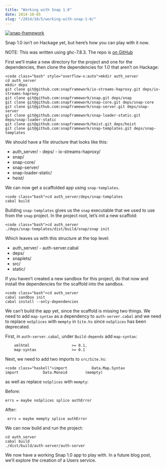 ```yaml
---
title: "Working with Snap 1.0"
date: 2014-10-05
slug: "/2014/10/5/working-with-snap-1-0/"
---
```


[![snap-framework](http://res.cloudinary.com/diqzbm8lz/image/upload/v1428611482/snap_sks60m.png)](http://res.cloudinary.com/diqzbm8lz/image/upload/v1428611482/snap_sks60m.png)

Snap 1.0 isn’t on Hackage yet, but here’s how you can play
with it now.

NOTE: This was written using ghc-7.8.3. The repo is
[on GitHub](https://github.com/ChristopherBiscardi/snap-micro-services)

First we’ll make a new directory for the project and one for
the dependencies, then clone the dependencies for 1.0 that
aren’t on Hackage:

```
<code class="bash" style="overflow-x:auto">mkdir auth_server
cd auth_server
mkdir deps
git clone git@github.com:snapframework/io-streams-haproxy.git deps/io-streams-haproxy
git clone git@github.com:snapframework/snap.git deps/snap
git clone git@github.com:snapframework/snap-core.git deps/snap-core
git clone git@github.com:snapframework/snap-server.git deps/snap-server
git clone git@github.com:snapframework/snap-loader-static.git deps/snap-loader-static
git clone git@github.com:snapframework/heist.git deps/heist
git clone git@github.com:snapframework/snap-templates.git deps/snap-templates
```

We should have a file structure that looks like this:

- auth_server/ - deps/ - io-streams-haproxy/
- snap/
- snap-core/
- snap-server/
- snap-loader-static/
- heist/

We can now get a scaffolded app using `snap-templates`.

```
<code class="bash">cd auth_server/deps/snap-templates
cabal build
```

Building `snap-templates` gives us the `snap` executable
that we used to use from the `snap` project. In the project
root, let’s init a new scaffold:

```
<code class="bash">cd auth_server
./deps/snap-templates/dist/build/snap/snap init
```

Which leaves us with this structure at the top level:

- auth_server/ - auth-server.cabal
- deps/
- snaplets/
- src/
- static/

If you haven’t created a new sandbox for this project, do
that now and install the dependencies for the scaffold into
the sandbox.

```
<code class="bash">cd auth_server
cabal sandbox init
cabal install --only-dependencies
```

We can’t build the app yet, since the scaffold is missing
two things. We need to add `map-syntax` as a dependency to
`auth-server.cabal` and we need to replace `noSplices` with
`mempty` in `Site.hs` since `noSplices` has been deprecated.

First, in `auth-server.cabal`, under `Build-depends` add
`map-syntax`:

```
    xmlhtml                   >= 0.1,
    map-syntax                >= 0.1
```

Next, we need to add two imports to `src/Site.hs`:

```
<code class="haskell">import           Data.Map.Syntax
import           Data.Monoid        (mempty)
```

as well as replace `noSplices` with `mempty`:

Before:

```
errs = maybe noSplices splice authError
```

After:

```
 errs = maybe mempty splice authError
```

We can now build and run the project:

```
cd auth_server
cabal build
./dist/build/auth-server/auth-server
```

We now have a working Snap 1.0 app to play with. In a future
blog post, we’ll explore the creation of a Users service.
